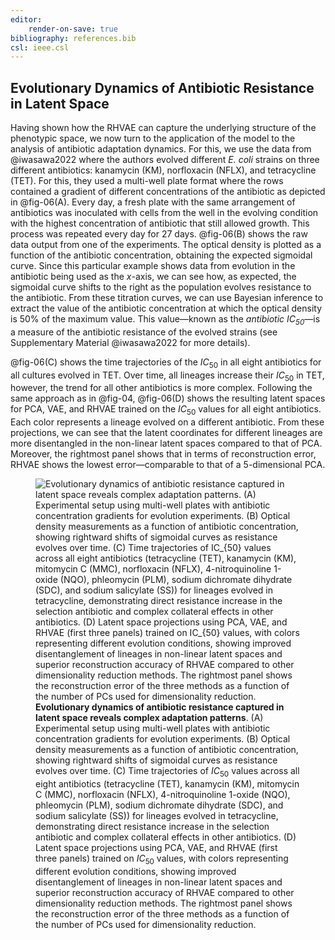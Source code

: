 ```yaml
---
editor:
    render-on-save: true
bibliography: references.bib
csl: ieee.csl
---
```


## Evolutionary Dynamics of Antibiotic Resistance in Latent Space

Having shown how the RHVAE can capture the underlying structure of the
phenotypic space, we now turn to the application of the model to the analysis of
antibiotic adaptation dynamics. For this, we use the data from @iwasawa2022
where the authors evolved different *E. coli* strains on three different
antibiotics: kanamycin (KM), norfloxacin (NFLX), and tetracycline (TET). For
this, they used a multi-well plate format where the rows contained a gradient of
different concentrations of the antibiotic as depicted in @fig-06(A). Every day,
a fresh plate with the same arrangement of antibiotics was inoculated with cells
from the well in the evolving condition with the highest concentration of
antibiotic that still allowed growth. This process was repeated every day for 27
days. @fig-06(B) shows the raw data output from one of the experiments. The
optical density is plotted as a function of the antibiotic concentration,
obtaining the expected sigmoidal curve. Since this particular example shows data
from evolution in the antibiotic being used as the $x$-axis, we can see how, as
expected, the sigmoidal curve shifts to the right as the population evolves
resistance to the antibiotic. From these titration curves, we can use Bayesian
inference to extract the value of the antibiotic concentration at which the
optical density is 50% of the maximum value. This value---known as the
*antibiotic $IC_{50}$*---is a measure of the antibiotic resistance of the evolved
strains (see Supplementary Material @iwasawa2022 for more details).

@fig-06(C) shows the time trajectories of the $IC_{50}$ in all eight antibiotics for
all cultures evolved in TET. Over time, all lineages increase their $IC_{50}$ in
TET, however, the trend for all other antibiotics is more complex. Following the
same approach as in @fig-04, @fig-06(D) shows the resulting latent spaces for
PCA, VAE, and RHVAE trained on the $IC_{50}$ values for all eight antibiotics. Each
color represents a lineage evolved on a different antibiotic. From these 
projections, we can see that the latent coordinates for different lineages are
more disentangled in the non-linear latent spaces compared to that of PCA. 
Moreover, the rightmost panel shows that in terms of reconstruction error, RHVAE
shows the lowest error---comparable to that of a 5-dimensional PCA.

![**Evolutionary dynamics of antibiotic resistance captured in latent space
reveals complex adaptation patterns**. (A) Experimental setup using multi-well
plates with antibiotic concentration gradients for evolution experiments. (B)
Optical density measurements as a function of antibiotic concentration, showing
rightward shifts of sigmoidal curves as resistance evolves over time. (C) Time
trajectories of $IC_{50}$ values across all eight antibiotics (tetracycline (TET),
kanamycin (KM), mitomycin C (MMC), norfloxacin (NFLX), 4-nitroquinoline 1-oxide
(NQO), phleomycin (PLM), sodium dichromate dihydrate (SDC), and sodium
salicylate (SS)) for lineages evolved in tetracycline, demonstrating direct
resistance increase in the selection antibiotic and complex collateral effects
in other antibiotics. (D) Latent space projections using PCA, VAE, and RHVAE
(first three panels) trained on $IC_{50}$ values, with colors representing different
evolution conditions, showing improved disentanglement of lineages in non-linear
latent spaces and superior reconstruction accuracy of RHVAE compared to other
dimensionality reduction methods. The rightmost panel shows the reconstruction
error of the three methods as a function of the number of PCs used for
dimensionality reduction.](./fig/main/fig06_v02_compiled){#fig-06}

